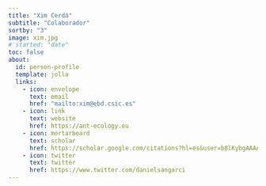 ```yaml
---
title: "Xim Cerdá"
subtitle: "Colaborador"
sortby: "3"
image: xim.jpg
# started: "date"
toc: false
about:
  id: person-profile
  template: jolla
  links:
    - icon: envelope
      text: email
      href: "mailto:xim@ebd.csic.es"
    - icon: link
      text: website
      href: https://ant-ecology.eu
    - icon: mortarboard
      text: scholar
      href: https://scholar.google.com/citations?hl=es&user=b8lKybgAAAAJ
    - icon: twitter
      text: twitter
      href: https://www.twitter.com/danielsangarci
---
```


::: {#person-profile}
:::

